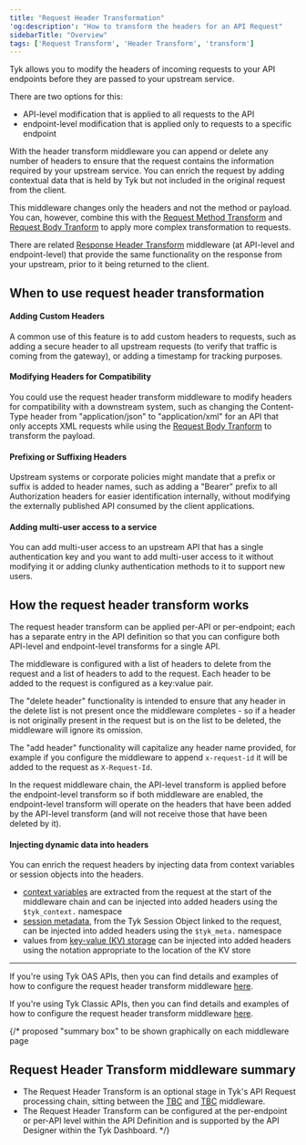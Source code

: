 ```yaml
---
title: "Request Header Transformation"
'og:description': "How to transform the headers for an API Request"
sidebarTitle: "Overview"
tags: ['Request Transform', 'Header Transform', 'transform']
---
```


Tyk allows you to modify the headers of incoming requests to your API endpoints before they are passed to your upstream service.

There are two options for this:
- API-level modification that is applied to all requests to the API
- endpoint-level modification that is applied only to requests to a specific endpoint

With the header transform middleware you can append or delete any number of headers to ensure that the request contains the information required by your upstream service. You can enrich the request by adding contextual data that is held by Tyk but not included in the original request from the client.

This middleware changes only the headers and not the method or payload. You can, however, combine this with the [Request Method Transform](/5.5/advanced-configuration/transform-traffic/request-method-transform) and [Request Body Tranform](/5.5/transform-traffic/request-body) to apply more complex transformation to requests.

There are related [Response Header Transform](/5.5/advanced-configuration/transform-traffic/response-headers) middleware (at API-level and endpoint-level) that provide the same functionality on the response from your upstream, prior to it being returned to the client.

## When to use request header transformation

#### Adding Custom Headers

A common use of this feature is to add custom headers to requests, such as adding a secure header to all upstream requests (to verify that traffic is coming from the gateway), or adding a timestamp for tracking purposes.

#### Modifying Headers for Compatibility

You could use the request header transform middleware to modify headers for compatibility with a downstream system, such as changing the Content-Type header from "application/json" to "application/xml" for an API that only accepts XML requests while using the [Request Body Tranform](/5.5/transform-traffic/request-body) to transform the payload.

#### Prefixing or Suffixing Headers

Upstream systems or corporate policies might mandate that a prefix or suffix is added to header names, such as adding a "Bearer" prefix to all Authorization headers for easier identification internally, without modifying the externally published API consumed by the client applications.

#### Adding multi-user access to a service

You can add multi-user access to an upstream API that has a single authentication key and you want to add multi-user access to it without modifying it or adding clunky authentication methods to it to support new users.

## How the request header transform works

The request header transform can be applied per-API or per-endpoint; each has a separate entry in the API definition so that you can configure both API-level and endpoint-level transforms for a single API.

The middleware is configured with a list of headers to delete from the request and a list of headers to add to the request. Each header to be added to the request is configured as a key:value pair.

The "delete header" functionality is intended to ensure that any header in the delete list is not present once the middleware completes - so if a header is not originally present in the request but is on the list to be deleted, the middleware will ignore its omission.

The "add header" functionality will capitalize any header name provided, for example if you configure the middleware to append `x-request-id` it will be added to the request as `X-Request-Id`.

In the request middleware chain, the API-level transform is applied before the endpoint-level transform so if both middleware are enabled, the endpoint-level transform will operate on the headers that have been added by the API-level transform (and will not receive those that have been deleted by it).

#### Injecting dynamic data into headers

You can enrich the request headers by injecting data from context variables or session objects into the headers.
- [context variables](/5.5/context-variables) are extracted from the request at the start of the middleware chain and can be injected into added headers using the `$tyk_context.` namespace
- [session metadata](/5.5/getting-started/key-concepts/session-meta-data), from the Tyk Session Object linked to the request, can be injected into added headers using the `$tyk_meta.` namespace
- values from [key-value (KV) storage](/5.5/tyk-configuration-reference/kv-store#transformation-middleware) can be injected into added headers using the notation appropriate to the location of the KV store

<hr />

If you're using Tyk OAS APIs, then you can find details and examples of how to configure the request header transform middleware [here](/5.5/product-stack/tyk-gateway/middleware/request-header-tyk-oas).

If you're using Tyk Classic APIs, then you can find details and examples of how to configure the request header transform middleware [here](/5.5/product-stack/tyk-gateway/middleware/request-header-tyk-classic).

{/* proposed "summary box" to be shown graphically on each middleware page
 ## Request Header Transform middleware summary
  - The Request Header Transform is an optional stage in Tyk's API Request processing chain, sitting between the [TBC]() and [TBC]() middleware.
  - The Request Header Transform can be configured at the per-endpoint or per-API level within the API Definition and is supported by the API Designer within the Tyk Dashboard. */}
